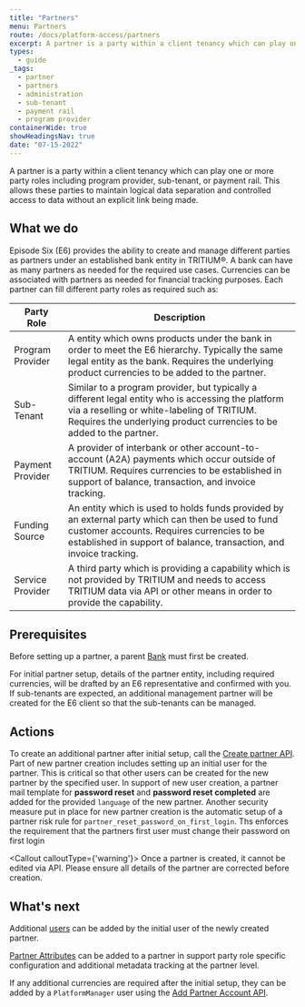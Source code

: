 ```yaml
---
title: "Partners"
menu: Partners
route: /docs/platform-access/partners
excerpt: A partner is a party within a client tenancy which can play one or more party roles such as administrator, product provider, or payment rail.
types: 
  - guide
_tags:
  - partner
  - partners
  - administration
  - sub-tenant
  - payment rail
  - program provider
containerWide: true
showHeadingsNav: true
date: "07-15-2022"
---
```



A partner is a party within a client tenancy which can play one or more party roles including program provider, sub-tenant, or payment rail. This allows these parties to maintain logical data separation and controlled access to data without an explicit link being made.

## What we do

Episode Six (E6) provides the ability to create and manage different parties as partners under an established bank entity in TRITIUM®. A bank can have as many partners as needed for the required use cases. Currencies can be associated with partners as needed for financial tracking purposes. Each partner can fill different party roles as required such as:

| Party Role | Description |
| ---------- | ------------------- |
| Program Provider | A entity which owns products under the bank in order to meet the E6 hierarchy. Typically the same legal entity as the bank. Requires the underlying product currencies to be added to the partner. |
| Sub-Tenant | Similar to a program provider, but typically a different legal entity who is accessing the platform via a reselling or white-labeling of TRITIUM. Requires the underlying product currencies to be added to the partner. |
| Payment Provider | A provider of interbank or other account-to-account (A2A) payments which occur outside of TRITIUM. Requires currencies to be established in support of balance, transaction, and invoice tracking. |
| Funding Source | An entity which is used to holds funds provided by an external party which can then be used to fund customer accounts. Requires currencies to be established in support of balance, transaction, and invoice tracking. |
| Service Provider | A third party which is providing a capability which is not provided by TRITIUM and needs to access TRITIUM data via API or other means in order to provide the capability. |

## Prerequisites

Before setting up a partner, a parent [Bank](/docs/platform-access/clients) must first be created.

For initial partner setup, details of the partner entity, including required currencies, will be drafted by an E6 representative and confirmed with you. If sub-tenants are expected, an additional management partner will be created for the E6 client so that the sub-tenants can be managed.

## Actions

To create an additional partner after initial setup, call the [Create partner API](/tech-specs/partners/partners/api#operation/net.e6tech.h3.middletier.api.v1.partner.partner.PartnerAPI_list_GET). Part of new partner creation includes setting up an initial user for the partner. This is critical so that other users can be created for the new partner by the specified user. In support of new user creation, a partner mail template for **password reset** and **password reset completed** are added for the provided `language` of the new partner. Another security measure put in place for new partner creation is the automatic setup of a partner risk rule for `partner_reset_password_on_first_login`. Ths enforces the requirement that the partners first user must change their password on first login

<Callout calloutType={'warning'}>
    Once a partner is created, it cannot be edited via API. Please ensure all details of the partner are corrected before creation.
</Callout>

## What's next

Additional [users](/docs/users/users) can be added by the initial user of the newly created partner.

[Partner Attributes](/docs/platform-access/partner-attributes) can be added to a partner in support party role specific configuration and additional metadata tracking at the partner level.

If any additional currencies are required after the initial setup, they can be added by a `PlatformManager` user using the [Add Partner Account API](/tech-specs/balances/partner-balances/api?#operation/net.e6tech.h3.middletier.api.v1.partner.partner.PartnerAPI_addCurrencyAccount_PUT).
